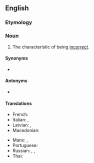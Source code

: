 ==English==

===Etymology===
{{suffix|en|incorrect|ness}}

===Noun===
{{en-noun|~}}

# The characteristic of being [[incorrect]].

====Synonyms====
* {{l|en|wrongness}}

====Antonyms====
* {{l|en|correctness}}

====Translations====
{{trans-top|the condition of being incorrect}}
* French: {{t+|fr|impropriété|f}}
* Italian: {{t|it|improprietà|f}}, {{t|it|erroneità|f}}
* Latvian: {{t|lv|nepareizība|f}}, {{t|lv|nepareizums|m}}
* Macedonian: {{t|mk|неточност|f}}
{{trans-mid}}
* Manx: {{t|gv|neureajaght|f}}, {{t|gv|neuyeshid|m}}
* Portuguese: {{t+|pt|incorreção|f}}
* Russian: {{t+|ru|неве́рность|f}}, {{t+|ru|непра́вильность|f}}, {{t+|ru|оши́бочность|f}}
* Thai: {{t+|th|วิบัติ|tr=wí-bàt}}
{{trans-bottom}}